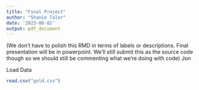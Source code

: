```yaml
---
title: "Final Project"
author: "Shanie Talor"
date: '2023-06-02'
output: pdf_document
---
```


(We don't have to polish this RMD in terms of labels or descriptions. Final presentation will be in powerpoint. We'll still submit this as the source code though so we should still be commenting what we're doing with code) Jon

Load Data
```r
read.csv("gold.csv")
```

```r

```

```r

```


